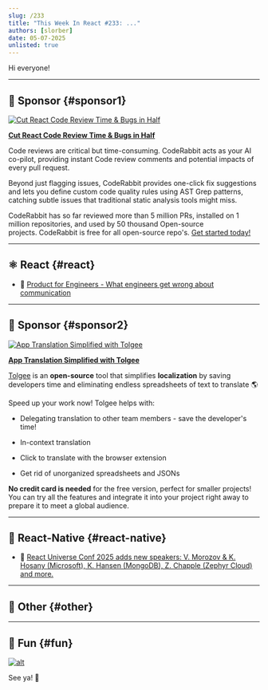 ```yaml
---
slug: /233
title: "This Week In React #233: ..."
authors: [slorber]
date: 05-07-2025
unlisted: true
---
```


Hi everyone!

<Todo />

<!-- truncate -->


<Support />

---

## 💸 Sponsor {#sponsor1}

[![Cut React Code Review Time & Bugs in Half](/emails/issues/233/coderabbit.jpg)](https://www.coderabbit.ai?utm_source=newsletter&utm_medium=email&utm_campaign=this_week_in_react_mar25)

**[Cut React Code Review Time & Bugs in Half](https://www.coderabbit.ai?utm_source=newsletter&utm_medium=email&utm_campaign=this_week_in_react_mar25)**

Code reviews are critical but time-consuming. CodeRabbit acts as your AI co-pilot, providing instant Code review comments and potential impacts of every pull request.   
  
Beyond just flagging issues, CodeRabbit provides one-click fix suggestions and lets you define custom code quality rules using AST Grep patterns, catching subtle issues that traditional static analysis tools might miss.

CodeRabbit has so far reviewed more than 5 million PRs, installed on 1 million repositories, and used by 50 thousand Open-source projects. CodeRabbit is free for all open-source repo's. [Get started today!](https://www.coderabbit.ai?utm_source=newsletter&utm_medium=email&utm_campaign=this_week_in_react_mar25)

---

## ⚛️ React {#react}

<Todo />

- 💸 [Product for Engineers - What engineers get wrong about communication](https://go.posthog.com/twir-may7)

<SubscribeFormEmbed placement="middle" />

---

## 💸 Sponsor {#sponsor2}

[![App Translation Simplified with Tolgee](/emails/issues/233/tolgee.jpg)](https://tolg.ee/y1z3eb)

**[App Translation Simplified with Tolgee](https://tolg.ee/y1z3eb)**

[Tolgee](https://tolg.ee/y1z3eb) is an **open-source** tool that simplifies **localization** by saving developers time and eliminating endless spreadsheets of text to translate 🌎

Speed up your work now! Tolgee helps with:

*   Delegating translation to other team members - save the developer's time!
    
*   In-context translation
    
*   Click to translate with the browser extension
    
*   Get rid of unorganized spreadsheets and JSONs
    

**No credit card is needed** for the free version, perfect for smaller projects! You can try all the features and integrate it into your project right away to prepare it to meet a global audience.


---

## 📱 React-Native {#react-native}

<Todo />

- 💸 [React Universe Conf 2025 adds new speakers: V. Morozov & K. Hosany (Microsoft), K. Hansen (MongoDB), Z. Chapple (Zephyr Cloud) and more.](https://www.reactuniverseconf.com/?utm_campaign=7310698-RUC%202025&utm_source=TWIR&utm_content=New%20Speakers)

---

## 🔀 Other {#other}

<Todo />

---

## 🤭 Fun {#fun}

<Todo />

[![alt](/emails/issues/215/meme.jpg)](https://twitter.com/TODOTODOTODOTODOTODOTODOTODOTODOTODOTODO)

See ya! 👋
